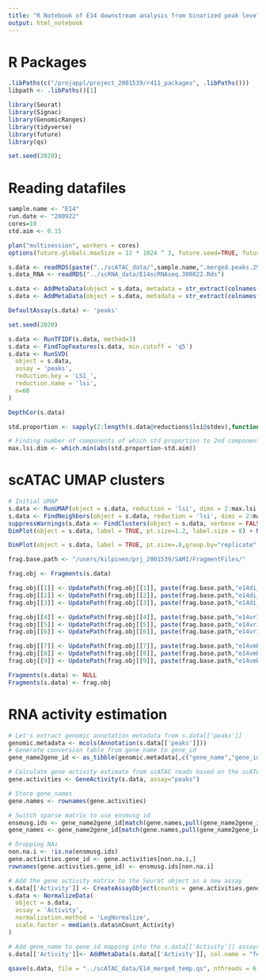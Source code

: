 ```yaml
---
title: "R Notebook of E14 downstream analysis from binarized peak level data with "
output: html_notebook
---
```

# R Packages

```r
.libPaths(c("/projappl/project_2001539/r411_packages", .libPaths()))
libpath <- .libPaths()[1]

library(Seurat)
library(Signac)
library(GenomicRanges)
library(tidyverse)
library(future)
library(qs)

set.seed(2020);
```

# Reading datafiles

```r
sample.name <- "E14"
run.date <- "200922"
cores=10
std.aim <- 0.15
```

```r
plan("multisession", workers = cores)
options(future.globals.maxSize = 12 * 1024 ^ 3, future.seed=TRUE, future.rng.onMisuse="ignore")
```

```r
s.data <- readRDS(paste("../scATAC_data/",sample.name,".merged.peaks.298622.Rds",sep=""))
s.data_RNA <- readRDS("../scRNA_data/E14scRNAseq.300822.Rds")
```

```r
s.data <- AddMetaData(object = s.data, metadata = str_extract(colnames(s.data), pattern = "[a-z]{2}_\\d{1}|[r1]{2}_\\d{1}"), col.name = "brain_region.replicate")
s.data <- AddMetaData(object = s.data, metadata = str_extract(colnames(s.data), pattern = "[a-z]{2}|[r1]{2}"), col.name = "brain_region")
```

```r
DefaultAssay(s.data) <- 'peaks'

set.seed(2020)

s.data <- RunTFIDF(s.data, method=3)
s.data <- FindTopFeatures(s.data, min.cutoff = 'q5')
s.data <- RunSVD(
  object = s.data,
  assay = 'peaks',
  reduction.key = 'LSI_',
  reduction.name = 'lsi',
  n=60
)
```

```r
DepthCor(s.data)
```

```r
std.proportion <- sapply(2:length(s.data@reductions$lsi@stdev),function(x){s.data@reductions$lsi@stdev[x]/s.data@reductions$lsi@stdev[2]})

# Finding number of components of which std proportion to 2nd component is closest to std.aim
max.lsi.dim <- which.min(abs(std.proportion-std.aim))
```

# scATAC UMAP clusters

```r
# Initial UMAP
s.data <- RunUMAP(object = s.data, reduction = 'lsi', dims = 2:max.lsi.dim)
s.data <- FindNeighbors(object = s.data, reduction = 'lsi', dims = 2:max.lsi.dim)
suppressWarnings(s.data <- FindClusters(object = s.data, verbose = FALSE, algorithm = 4, resolution = 4))
DimPlot(object = s.data, label = TRUE, pt.size=1.2, label.size = 8) + NoLegend()
```

```r
DimPlot(object = s.data, label = TRUE, pt.size=.8,group.by="replicate", shuffle =TRUE, label.size = 8) + NoLegend()
```

```r
frag.base.path <- "/users/kilpinen/prj_2001539/SAMI/FragmentFiles/"

frag.obj <- Fragments(s.data)

frag.obj[[1]] <- UpdatePath(frag.obj[[1]], paste(frag.base.path,"e14di_data/scATAC/E14DI1_0/outs/fragments.filtered.tsv.gz",sep=""), verbose = TRUE)
frag.obj[[2]] <- UpdatePath(frag.obj[[2]], paste(frag.base.path,"e14di_data/scATAC/E14DI1_1/outs/fragments.filtered.tsv.gz",sep=""), verbose = TRUE)
frag.obj[[3]] <- UpdatePath(frag.obj[[3]], paste(frag.base.path,"e14di_data/scATAC/E14DI1_2/outs/fragments.filtered.tsv.gz",sep=""), verbose = TRUE)

frag.obj[[4]] <- UpdatePath(frag.obj[[4]], paste(frag.base.path,"e14vr1_data/scATAC/E14vR1_0/outs/fragments.filtered.tsv.gz",sep=""), verbose = TRUE)
frag.obj[[5]] <- UpdatePath(frag.obj[[5]], paste(frag.base.path,"e14vr1_data/scATAC/E14vR1_1/outs/fragments.filtered.tsv.gz",sep=""), verbose = TRUE)
frag.obj[[6]] <- UpdatePath(frag.obj[[6]], paste(frag.base.path,"e14vr1_data/scATAC/E14vR1_2/outs/fragments.filtered.tsv.gz",sep=""), verbose = TRUE)

frag.obj[[7]] <- UpdatePath(frag.obj[[7]], paste(frag.base.path,"e14vmb1_data/scATAC/E14VMB_0/outs/fragments.filtered.tsv.gz",sep=""), verbose = TRUE)
frag.obj[[8]] <- UpdatePath(frag.obj[[8]], paste(frag.base.path,"e14vmb1_data/scATAC/E14VMB_1/outs/fragments.filtered.tsv.gz",sep=""), verbose = TRUE)
frag.obj[[9]] <- UpdatePath(frag.obj[[9]], paste(frag.base.path,"e14vmb1_data/scATAC/E14VMB_2/outs/fragments.filtered.tsv.gz",sep=""), verbose = TRUE)

Fragments(s.data) <- NULL
Fragments(s.data) <- frag.obj
```


# RNA activity estimation

```r
# Let's extract genomic annotation metadata from s.data[['peaks']]
genomic.metadata <- mcols(Annotation(s.data[['peaks']]))
# Generate conversion table from gene_name to gene_id
gene_name2gene_id <- as_tibble(genomic.metadata[,c("gene_name","gene_id")])

# Calculate gene activity estimate from scATAC reads based on the scATAC, by using gene_names as function does not support any other id
gene.activities <- GeneActivity(s.data, assay="peaks")

# Store gene_names
gene.names <- rownames(gene.activities)

# Switch sparse matrix to use ensmusg id
ensmusg.ids <- gene_name2gene_id[match(gene.names,pull(gene_name2gene_id,"gene_name")),] %>% pull("gene_id")
gene_names <- gene_name2gene_id[match(gene.names,pull(gene_name2gene_id,"gene_name")),] %>% pull("gene_name")

# Dropping NAs
non.na.i <- !is.na(ensmusg.ids)
gene.activities.gene_id <- gene.activities[non.na.i,]
rownames(gene.activities.gene_id) <- ensmusg.ids[non.na.i]

# Add the gene activity matrix to the Seurat object as a new assay
s.data[['Activity']] <- CreateAssayObject(counts = gene.activities.gene_id)
s.data <- NormalizeData(
  object = s.data,
  assay = 'Activity',
  normalization.method = 'LogNormalize',
  scale.factor = median(s.data$nCount_Activity)
)

# Add gene_name to gene_id mapping into the s.data[['Activity']] assays metadata
s.data[['Activity']]<- AddMetaData(s.data[['Activity']], col.name = "feature_symbol", metadata = gene_names[non.na.i])
```

```r
qsave(s.data, file = "../scATAC_data/E14_merged_temp.qs", nthreads = 6)
```
